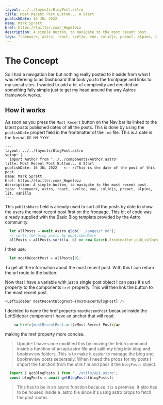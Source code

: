 ```yaml
---
layout: ../../layouts/BlogPost.astro
title: Most Recent Post Button... A Start
publishDate: 16 JUL 2022
name: Mark Spratt
href: https://twitter.com/_Hopelezz
description: A simple button, to navigate to the most recent post.
tags: framework, astro, react, svelte, vue, solidjs, preact, alpine, lit, vanilla
---
```


<Author />

# The Concept

So I had a navigation bar but nothing really posted to it aside from what I was refereing to as Dashboard that took you to the frontpage and links to my social sites. I wanted to add a bit of complexity and decided on something faily simple just to get my head around the way Astros framework works.

## How it works

As soon as you press the `Most Recent` button on the Nav bar its linked to the latest posts published dates of all the posts. This is done by using the `publishDate` propert field in the frontmatter of the `.md` file. This is a date in the format `DD MM YYYY`. 

```astro
---
layout: ../../layouts/BlogPost.astro
setup: |
  import Author from '../../components/Author.astro'
title: Most Recent Post Button... A Start
publishDate: 16 JUL 2022   <-- //This is the date of the post of this post. 
name: Mark Spratt
href: https://twitter.com/_Hopelezz
description: A simple button, to navigate to the most recent post.
tags: framework, astro, react, svelte, vue, solidjs, preact, alpine, lit, vanilla
---
```

This `publishDate` field is already used to sort all the posts by date to show the users the most recent post first on the fronpage. This bit of code was already supplied with the Basic Blog template provided by the Astro community. 

```js
  let allPosts = await Astro.glob('../pages/*.md');
  // sorts the blog posts by publishedDate
  allPosts = allPosts.sort((a, b) => new Date(b.frontmatter.publishDate).valueOf() - new Date(a.frontmatter.publishDate).valueOf());
```

I then use:
```js
  let mostRecentPost = allPosts[0];
```
To get all the information about the most recent post. With this I can return the url route to the button.

Now that I have a variable with just a single post object I can pass it's url property to the components `href` property. This will then link the button to the most recent post.

```js
<LeftSidebar mostRecentBlogPost={mostRecentBlogPost} />
```

I decided to name the href property `mostRecentPost` because inside the LeftSidebar component I have an anchor that will read:
```html
    <a href={mostRecentPost.url}>Most Recent Post</a>
```

making the href property more concise.

> Update: I have since modified this by moving the fetch command inside a function of an api.astro file and split my blog into blog and bookreview folders. This is to make it easier to manage the blog and bookreview posts seperately. When I need the props for my posts I import the function from the utils file and pass it the `blogPosts` object.

```js
  import { getBlogPosts } from '../utils/api.astro';
  const blogPosts = await getBlogPosts(blogPosts);
```

> This has to be in an async function because it is a promise. It also has to be housed inside a .astro file since it's using astro props to fetch the post routes.